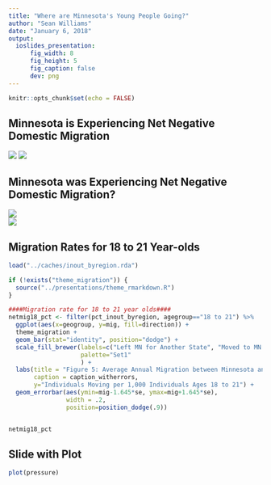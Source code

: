 ```yaml
---
title: "Where are Minnesota's Young People Going?"
author: "Sean Williams"
date: "January 6, 2018"
output:
  ioslides_presentation:
      fig_width: 8
      fig_height: 5
      fig_caption: false
      dev: png
---
```


```r
knitr::opts_chunk$set(echo = FALSE)
```

## Minnesota is Experiencing Net Negative Domestic Migration
<div class="columns-2">
  ![](demographer.png)
  ![](minnpost.png)
  
</div>

## Minnesota was Experiencing Net Negative Domestic Migration?

<div align="center">![](pipress.png)</div>

<div align="center">![](pipress2.png)</div>

## Migration Rates for 18 to 21 Year-olds

```r
load("../caches/inout_byregion.rda")

if (!exists("theme_migration")) {
  source("../presentations/theme_rmarkdown.R")
}
```

```r
####Migration rate for 18 to 21 year olds####
netmig18_pct <- filter(pct_inout_byregion, agegroup=="18 to 21") %>%
  ggplot(aes(x=geogroup, y=mig, fill=direction)) +
  theme_migration +
  geom_bar(stat="identity", position="dodge") +
  scale_fill_brewer(labels=c("Left MN for Another State", "Moved to MN from Another State"), 
                    palette="Set1"
                    ) +
  labs(title = "Figure 5: Average Annual Migration between Minnesota and Other States, 2011-2015\n\nIndividuals Ages 18 to 21",
       caption = caption_witherrors,
       y="Individuals Moving per 1,000 Individuals Ages 18 to 21") +
  geom_errorbar(aes(ymin=mig-1.645*se, ymax=mig+1.645*se), 
                width = .2,
                position=position_dodge(.9)) 


netmig18_pct
```

## Slide with Plot

```r
plot(pressure)
```

